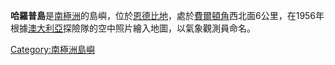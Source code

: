 {{coord|67|16|S|46|52|E|source:GNIS|display=title}}

'''哈羅普島'''是[[南極洲|南極洲]]的島嶼，位於[[恩德比地|恩德比地]]，處於[[費爾頓角|費爾頓角]]西北面6公里，在1956年根據[[澳大利亞|澳大利亞]]探險隊的空中照片繪入地圖，以氣象觀測員命名。

{{Antarctica-geo-stub}}
[[Category:南極洲島嶼|Category:南極洲島嶼]]